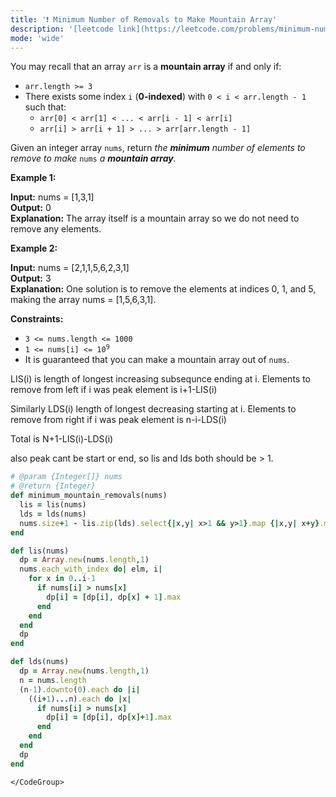 ```yaml
---
title: '❗️ Minimum Number of Removals to Make Mountain Array'
description: '[leetcode link](https://leetcode.com/problems/minimum-number-of-removals-to-make-mountain-array/description/)'
mode: 'wide'
---
```

<Tabs>
  <Tab title="Question" icon="circle-question" iconType="regular">
    <Card>
      <p>You may recall that an array <code>arr</code> is a <strong>mountain array</strong> if and only if:</p>  <ul>  <li><code>arr.length &gt;= 3</code></li>  <li>There exists some index <code>i</code> (<strong>0-indexed</strong>) with <code>0 &lt; i &lt; arr.length - 1</code> such that:  <ul>   <li><code>arr[0] &lt; arr[1] &lt; ... &lt; arr[i - 1] &lt; arr[i]</code></li>   <li><code>arr[i] &gt; arr[i + 1] &gt; ... &gt; arr[arr.length - 1]</code></li>  </ul>  </li> </ul>  <p>Given an integer array <code>nums</code>​​​, return <em>the <strong>minimum</strong> number of elements to remove to make </em><code>nums<em>​​​</em></code><em> </em><em>a <strong>mountain array</strong>.</em></p>   <p><strong class="example">Example 1:</strong></p>   <strong>Input:</strong> nums = [1,3,1] <br/> <strong>Output:</strong> 0 <br/> <strong>Explanation:</strong> The array itself is a mountain array so we do not need to remove any elements.   <p><strong class="example">Example 2:</strong></p>   <strong>Input:</strong> nums = [2,1,1,5,6,2,3,1] <br/> <strong>Output:</strong> 3 <br/> <strong>Explanation:</strong> One solution is to remove the elements at indices 0, 1, and 5, making the array nums = [1,5,6,3,1].    <p><strong>Constraints:</strong></p>  <ul>  <li><code>3 &lt;= nums.length &lt;= 1000</code></li>  <li><code>1 &lt;= nums[i] &lt;= 10<sup>9</sup></code></li>  <li>It is guaranteed that you can make a mountain array out of <code>nums</code>.</li> </ul> 
    </Card>
  </Tab>
  <Tab title="Solution" icon="lightbulb" iconType="regular" >
    <Card>
      LIS(i) is length of longest increasing subsequnce ending at i.
Elements to remove from left if i was peak element is i+1-LIS(i)

Similarly LDS(i) length of longest decreasing starting at i.
Elements to remove from right if i was peak element is n-i-LDS(i)

Total is N+1-LIS(i)-LDS(i)

also peak cant be start or end, so lis and lds both should be &gt; 1.
    </Card>
  <Expandable title="code">
    <CodeGroup dropdown>
```ruby title="Minimum Number of Removals to Make Mountain Array" lines
# @param {Integer[]} nums
# @return {Integer}
def minimum_mountain_removals(nums)
  lis = lis(nums)
  lds = lds(nums)
  nums.size+1 - lis.zip(lds).select{|x,y| x>1 && y>1}.map {|x,y| x+y}.max
end

def lis(nums)
  dp = Array.new(nums.length,1)
  nums.each_with_index do| elm, i|
    for x in 0..i-1
      if nums[i] > nums[x]
        dp[i] = [dp[i], dp[x] + 1].max
      end
    end
  end
  dp
end

def lds(nums)
  dp = Array.new(nums.length,1)
  n = nums.length
  (n-1).downto(0).each do |i|
    ((i+1)...n).each do |x|
      if nums[i] > nums[x]
        dp[i] = [dp[i], dp[x]+1].max
      end
    end
  end
  dp
end
```
    </CodeGroup>
  </Expandable>
  </Tab>
</Tabs>